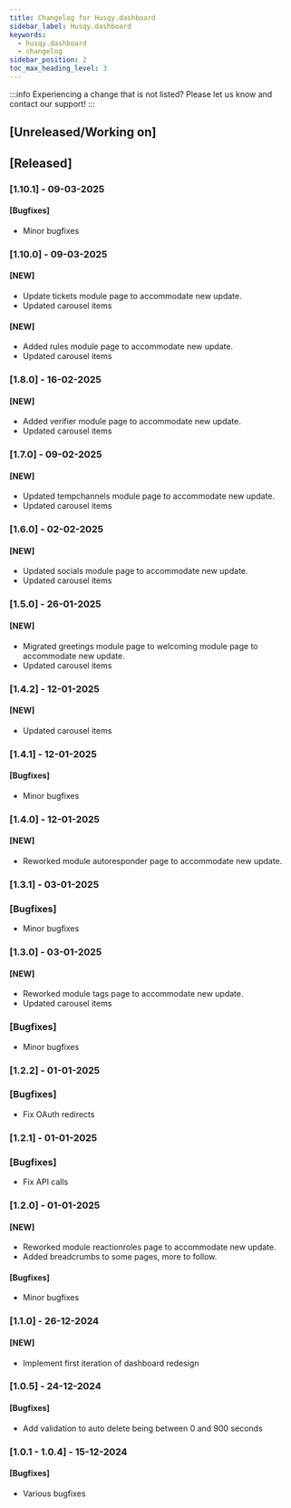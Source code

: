 ```yaml
---
title: Changelog for Husqy.dashboard
sidebar_label: Husqy.dashboard
keywords:
  - husqy.dashboard
  - changelog
sidebar_position: 2
toc_max_heading_level: 3
---
```


:::info
Experiencing a change that is not listed? Please let us know and contact our support!
:::

## [Unreleased/Working on]

## [Released]

### [1.10.1] - 09-03-2025

#### [Bugfixes]

- Minor bugfixes

### [1.10.0] - 09-03-2025

#### [NEW]

- Update tickets module page to accommodate new update.
- Updated carousel items

#### [NEW]

- Added rules module page to accommodate new update.
- Updated carousel items

### [1.8.0] - 16-02-2025

#### [NEW]

- Added verifier module page to accommodate new update.
- Updated carousel items

### [1.7.0] - 09-02-2025

#### [NEW]

- Updated tempchannels module page to accommodate new update.
- Updated carousel items

### [1.6.0] - 02-02-2025

#### [NEW]

- Updated socials module page to accommodate new update.
- Updated carousel items

### [1.5.0] - 26-01-2025

#### [NEW]

- Migrated greetings module page to welcoming module page to accommodate new update.
- Updated carousel items

### [1.4.2] - 12-01-2025

#### [NEW]

- Updated carousel items

### [1.4.1] - 12-01-2025

#### [Bugfixes]

- Minor bugfixes

### [1.4.0] - 12-01-2025

#### [NEW]

- Reworked module autoresponder page to accommodate new update.

### [1.3.1] - 03-01-2025

### [Bugfixes]

- Minor bugfixes

### [1.3.0] - 03-01-2025

#### [NEW]

- Reworked module tags page to accommodate new update.
- Updated carousel items

### [Bugfixes]

- Minor bugfixes

### [1.2.2] - 01-01-2025

### [Bugfixes]

- Fix OAuth redirects

### [1.2.1] - 01-01-2025

### [Bugfixes]

- Fix API calls

### [1.2.0] - 01-01-2025

#### [NEW]

- Reworked module reactionroles page to accommodate new update.
- Added breadcrumbs to some pages, more to follow.

#### [Bugfixes]

- Minor bugfixes

### [1.1.0] - 26-12-2024

#### [NEW]

- Implement first iteration of dashboard redesign

### [1.0.5] - 24-12-2024

#### [Bugfixes]

- Add validation to auto delete being between 0 and 900 seconds

### [1.0.1 - 1.0.4] - 15-12-2024

#### [Bugfixes]

- Various bugfixes
